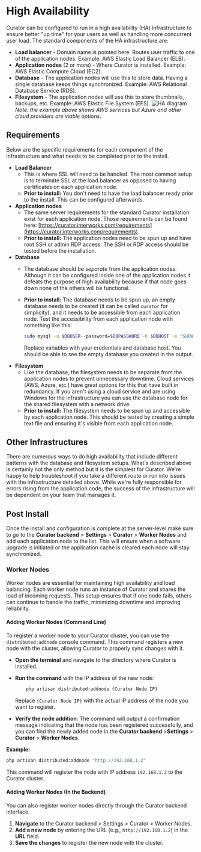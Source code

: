 # High Availability

Curator can be configured to run in a high availability (HA) infrastructure to ensure better "up time" for your users
as well as handling more concurrent user load.  The standard components of the HA infrastructure are:

- **Load balancer** - Domain name is pointed here.  Routes user traffic to one of the application nodes.
Example: AWS Elastic Load Balancer (ELB).
- **Application nodes** (2 or more) - Where Curator is installed.
Example: AWS Elastic Compute Cloud (EC2).
- **Database** - The application nodes will use this to store data.  Having a single database keeps things synchronized.
Example: AWS Relational Database Service (RDS).
- **Filesystem** - The application nodes will use this to store thumbnails, backups, etc.
Example: AWS Elastic File System (EFS).
![HA diagram](https://curator.interworks.com/file/ha-diagram)
*Note: the example above shows AWS services but Azure and other cloud providers are viable options.*

## Requirements

Below are the specific requirements for each component of the infrastructure and what needs to be completed prior to the
install.

- **Load Balancer**
  - This is where SSL will need to be handled.  The most common setup is to terminate SSL at the load balancer as
  opposed to having certificates on each application node.
  - **Prior to install:**  You don't need to have the load balancer ready prior to the install.  This can be configured afterwards.
- **Application nodes**
  - The same server requirements for the standard Curator installation exist for each application node.  Those
  requirements can be found here: [https://curator.interworks.com/requirements](https://curator.interworks.com/requirements).
  - **Prior to install:**  The application nodes need to be spun up and have root SSH or admin RDP access.  The SSH or
  RDP access should be tested before the installation.
- **Database**
  - The database should be *separate* from the application nodes.  Although it can be configured inside one of the
  application nodes it defeats the purpose of high availability because if that node goes down none of the others will
  be functional.
  - **Prior to install:**  The database needs to be spun up, an empty database needs to be created (it can be called
  `curator` for simplicity), and it needs to be accessible from each application node.  Test the accessibility from each
  application node with something like this:

	```bash
	sudo mysql -u $DBUSER--password=$DBPASSWORD -h $DBHOST -e "SHOW DATABASES"
	```

    Replace variables with your credentials and database host.  You should be able to see the empty database you created
	in the output.
- **Filesystem**
  - Like the database, the filesystem needs to be separate from the application nodes to prevent unnecessary downtime.
  Cloud services (AWS, Azure, etc.) have great options for this that have built in redundancy.  If you aren't using a
  cloud service and are using Windows for the infrastructure you can use the database node for the shared filesystem
  with a network drive.
  - **Prior to install:**  The filesystem needs to be spun up and accessible by each application node.  This should be
  tested by creating a simple text file and ensuring it's visible from each application node.

## Other Infrastructures

There are numerous ways to do high availability that include different patterns with the database and filesystem setups.
What's described above is certainly not the only method but it is the simplest for Curator.  We're happy to help
troubleshoot if you take a different route or run into issues with the infrastructure detailed above.  While we're
fully responsible for errors rising from the application code, the success of the infrastructure will be dependent on
your team that manages it.

## Post Install

Once the install and configuration is complete at the server-level make sure to go to the **Curator backend** >
**Settings** > **Curator** > **Worker Nodes** and add each application node to the list.  This will ensure when a
software upgrade is initiated or the application cache is cleared each node will stay synchronized.

### Worker Nodes

Worker nodes are essential for maintaining high availability and load balancing. Each worker node runs an instance of
Curator and shares the load of incoming requests. This setup ensures that if one node fails, others can continue to
handle the traffic, minimizing downtime and improving reliability.

#### Adding Worker Nodes (Command Line)

To register a worker node to your Curator cluster, you can use the  `distributed:addnode`  console command. This command
registers a new node with the cluster, allowing Curator to properly sync changes with it.

- **Open the terminal**  and navigate to the directory where Curator is installed.
- **Run the command**  with the IP address of the new node:

  ```bash
      php artisan distributed:addnode {Curator Node IP}
  ```

  Replace  `{Curator Node IP}`  with the actual IP address of the node you want to register.

- **Verify the node addition**: The command will output a confirmation message indicating that the node has been
registered successfully, and you can find the newly added node in the **Curator backend** >**Settings** > **Curator** >
**Worker Nodes**.

**Example:**

```bash
php artisan distributed:addnode "http://192.168.1.2"
```

This command will register the node with IP address  `192.168.1.2`  to the Curator cluster.

#### Adding Worker Nodes (In the Backend)

You can also register worker nodes directly through the Curator backend interface.

1. **Navigate** to the Curator backend > Settings > Curator > Worker Nodes.
2. **Add a new node**  by entering the URL (e.g.,  `http://192.168.1.2`) in the **URL** field.
3. **Save the changes**  to register the new node with the cluster.
